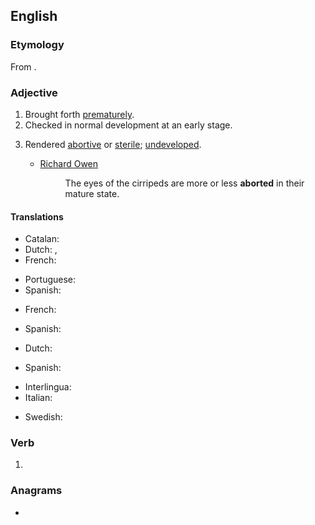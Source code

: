 ==English==

===Etymology===
From {{suffix|en|abort|-ed}}.

===Adjective===
{{en-adj|-}}

# Brought forth [[prematurely]].
# Checked in normal development at an early stage.
#: {{eg|en|Spines are '''aborted''' branches.}}
# {{lb|en|biology}} Rendered [[abortive]] or [[sterile]]; [[undeveloped]].
#* [[w:Richard Owen|Richard Owen]]
#*: The eyes of the cirripeds are more or less '''aborted''' in their mature state.

====Translations====
{{trans-top|brought forth prematurely}}
* Catalan: {{t|ca|avortat}}
* Dutch: {{t+|nl|geaborteerd}}, {{t|nl|voortijdig geboren}}
* French: {{t+|fr|avorté|m}}
{{trans-mid}}
* Portuguese: {{t+|pt|abortado}}
* Spanish: {{t+|es|abortado}}
{{trans-bottom}}

{{trans-top|checked in development at an early stage}}
* French: {{t+|fr|avorté|m}}
{{trans-mid}}
* Spanish: {{t+|es|abortado}}
{{trans-bottom}}

{{trans-top|rendered abortive or sterile}}
* Dutch: {{t+|nl|rudimentair}}
{{trans-mid}}
* Spanish: {{t+|es|abortado}}
{{trans-bottom}}

{{checktrans-top}}<!-- meaning (1) or meaning (2)? -->
* Interlingua: {{t-check|ia|abortate}}
* Italian: {{t+check|it|terminato}}
{{trans-mid}}
* Swedish: {{t+check|sv|aborterad}}
{{trans-bottom}}

===Verb===
{{head|en|verb form}}

# {{en-past of|abort}}

===Anagrams===
* {{anagrams|en|a=abdeort|Bretado|borated|tabored|to-bread}}